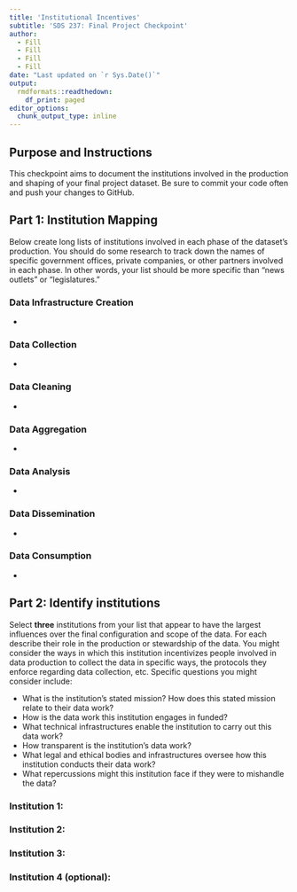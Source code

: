 ```yaml
---
title: 'Institutional Incentives'
subtitle: 'SDS 237: Final Project Checkpoint'
author:
  - Fill
  - Fill
  - Fill
  - Fill
date: "Last updated on `r Sys.Date()`"
output: 
  rmdformats::readthedown:
    df_print: paged
editor_options: 
  chunk_output_type: inline
---
```


## Purpose and Instructions

This checkpoint aims to document the institutions involved in the production and shaping of your final project dataset. Be sure to commit your code often and push your changes to GitHub. 

## Part 1: Institution Mapping

Below create long lists of institutions involved in each phase of the dataset's production. You should do some research to track down the names of specific government offices, private companies, or other partners involved in each phase. In other words, your list should be more specific than "news outlets" or "legislatures." 

### Data Infrastructure Creation

* 

### Data Collection

* 

### Data Cleaning

* 

### Data Aggregation

* 

### Data Analysis

* 

### Data Dissemination

* 

### Data Consumption

* 


## Part 2: Identify institutions

Select **three** institutions from your list that appear to have the largest influences over the final configuration and scope of the data. For each describe their role in the production or stewardship of the data. You might consider the ways in which this institution incentivizes people involved in data production to collect the data in specific ways, the protocols they enforce regarding data collection, etc. Specific questions you might consider include:

* What is the institution's stated mission? How does this stated mission relate to their data work?
* How is the data work this institution engages in funded?
* What technical infrastructures enable the institution to carry out this data work?
* How transparent is the institution's data work?
* What legal and ethical bodies and infrastructures oversee how this institution conducts their data work?
* What repercussions might this institution face if they were to mishandle the data?

### Institution 1:


### Institution 2:


### Institution 3:


### Institution 4 (optional):